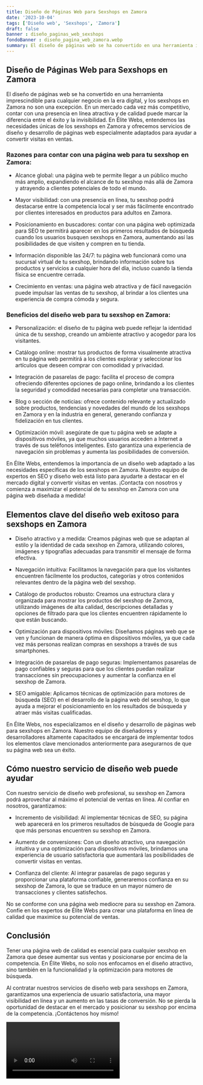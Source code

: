 ```yaml
---
title: Diseño de Páginas Web para Sexshops en Zamora
date: '2023-10-04'
tags: ['Diseño web', 'Sexshops', 'Zamora']
draft: false
banner : diseño_paginas_web_sexshops
fondoBanner : diseño_pagina_web_zamora.webp
summary: El diseño de páginas web se ha convertido en una herramienta imprescindible para cualquier negocio en la era digital, y los sexshops en Zamora no son una excepción. En un mercado cada vez más competitivo, contar con una presencia en línea atractiva y de calidad puede marcar la diferencia entre el éxito y la invisibilidad. En Élite Webs, entendemos las necesidades únicas de los sexshops en Zamora y ofrecemos servicios de diseño y desarrollo de páginas web especialmente adaptados para ayudar a convertir visitas en ventas.
---
```


## Diseño de Páginas Web para Sexshops en Zamora

El diseño de páginas web se ha convertido en una herramienta imprescindible para cualquier negocio en la era digital, y los sexshops en Zamora no son una excepción. En un mercado cada vez más competitivo, contar con una presencia en línea atractiva y de calidad puede marcar la diferencia entre el éxito y la invisibilidad. En Élite Webs, entendemos las necesidades únicas de los sexshops en Zamora y ofrecemos servicios de diseño y desarrollo de páginas web especialmente adaptados para ayudar a convertir visitas en ventas.

### Razones para contar con una página web para tu sexshop en Zamora:

- Alcance global: una página web te permite llegar a un público mucho más amplio, expandiendo el alcance de tu sexshop más allá de Zamora y atrayendo a clientes potenciales de todo el mundo.

- Mayor visibilidad: con una presencia en línea, tu sexshop podrá destacarse entre la competencia local y ser más fácilmente encontrado por clientes interesados en productos para adultos en Zamora.

- Posicionamiento en buscadores: contar con una página web optimizada para SEO te permitirá aparecer en los primeros resultados de búsqueda cuando los usuarios busquen sexshops en Zamora, aumentando así las posibilidades de que visiten y compren en tu tienda.

- Información disponible las 24/7: tu página web funcionará como una sucursal virtual de tu sexshop, brindando información sobre tus productos y servicios a cualquier hora del día, incluso cuando la tienda física se encuentre cerrada.

- Crecimiento en ventas: una página web atractiva y de fácil navegación puede impulsar las ventas de tu sexshop, al brindar a los clientes una experiencia de compra cómoda y segura.

### Beneficios del diseño web para tu sexshop en Zamora:

- Personalización: el diseño de tu página web puede reflejar la identidad única de tu sexshop, creando un ambiente atractivo y acogedor para los visitantes.

- Catálogo online: mostrar tus productos de forma visualmente atractiva en tu página web permitirá a los clientes explorar y seleccionar los artículos que deseen comprar con comodidad y privacidad.

- Integración de pasarelas de pago: facilita el proceso de compra ofreciendo diferentes opciones de pago online, brindando a los clientes la seguridad y comodidad necesarias para completar una transacción.

- Blog o sección de noticias: ofrece contenido relevante y actualizado sobre productos, tendencias y novedades del mundo de los sexshops en Zamora y en la industria en general, generando confianza y fidelización en tus clientes.

- Optimización móvil: asegúrate de que tu página web se adapte a dispositivos móviles, ya que muchos usuarios acceden a Internet a través de sus teléfonos inteligentes. Esto garantiza una experiencia de navegación sin problemas y aumenta las posibilidades de conversión.

En Élite Webs, entendemos la importancia de un diseño web adaptado a las necesidades específicas de los sexshops en Zamora. Nuestro equipo de expertos en SEO y diseño web está listo para ayudarte a destacar en el mercado digital y convertir visitas en ventas. ¡Contacta con nosotros y comienza a maximizar el potencial de tu sexshop en Zamora con una página web diseñada a medida!

<GifSeo />

<Cta />

## Elementos clave del diseño web exitoso para sexshops en Zamora

- Diseño atractivo y a medida: Creamos páginas web que se adaptan al estilo y la identidad de cada sexshop en Zamora, utilizando colores, imágenes y tipografías adecuadas para transmitir el mensaje de forma efectiva.

- Navegación intuitiva: Facilitamos la navegación para que los visitantes encuentren fácilmente los productos, categorías y otros contenidos relevantes dentro de la página web del sexshop.

- Catálogo de productos robusto: Creamos una estructura clara y organizada para mostrar los productos del sexshop de Zamora, utilizando imágenes de alta calidad, descripciones detalladas y opciones de filtrado para que los clientes encuentren rápidamente lo que están buscando.

- Optimización para dispositivos móviles: Diseñamos páginas web que se ven y funcionan de manera óptima en dispositivos móviles, ya que cada vez más personas realizan compras en sexshops a través de sus smartphones.

- Integración de pasarelas de pago seguras: Implementamos pasarelas de pago confiables y seguras para que los clientes puedan realizar transacciones sin preocupaciones y aumentar la confianza en el sexshop de Zamora.

- SEO amigable: Aplicamos técnicas de optimización para motores de búsqueda (SEO) en el desarrollo de la página web del sexshop, lo que ayuda a mejorar el posicionamiento en los resultados de búsqueda y atraer más visitas cualificadas.

En Élite Webs, nos especializamos en el diseño y desarrollo de páginas web para sexshops en Zamora. Nuestro equipo de diseñadores y desarrolladores altamente capacitados se encargará de implementar todos los elementos clave mencionados anteriormente para asegurarnos de que su página web sea un éxito.

## Cómo nuestro servicio de diseño web puede ayudar

Con nuestro servicio de diseño web profesional, su sexshop en Zamora podrá aprovechar al máximo el potencial de ventas en línea. Al confiar en nosotros, garantizamos:

- Incremento de visibilidad: Al implementar técnicas de SEO, su página web aparecerá en los primeros resultados de búsqueda de Google para que más personas encuentren su sexshop en Zamora.

- Aumento de conversiones: Con un diseño atractivo, una navegación intuitiva y una optimización para dispositivos móviles, brindamos una experiencia de usuario satisfactoria que aumentará las posibilidades de convertir visitas en ventas.

- Confianza del cliente: Al integrar pasarelas de pago seguras y proporcionar una plataforma confiable, generaremos confianza en su sexshop de Zamora, lo que se traduce en un mayor número de transacciones y clientes satisfechos.

No se conforme con una página web mediocre para su sexshop en Zamora. Confíe en los expertos de Élite Webs para crear una plataforma en línea de calidad que maximice su potencial de ventas.

## Conclusión

Tener una página web de calidad es esencial para cualquier sexshop en Zamora que desee aumentar sus ventas y posicionarse por encima de la competencia. En Élite Webs, no solo nos enfocamos en el diseño atractivo, sino también en la funcionalidad y la optimización para motores de búsqueda.

Al contratar nuestros servicios de diseño web para sexshops en Zamora, garantizamos una experiencia de usuario satisfactoria, una mayor visibilidad en línea y un aumento en las tasas de conversión. No se pierda la oportunidad de destacar en el mercado y posicionar su sexshop por encima de la competencia. ¡Contáctenos hoy mismo!

<Video />

<CtaBot job='Sexshops' city='Zamora'/>

<Gmaps query='Zamora+españa+maps' />